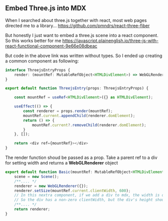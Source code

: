 ## Embed Three.js into MDX

When I searched about three.js together with react, most web pages directed me to a library...
https://github.com/pmndrs/react-three-fiber

But honestly I just want to embed a three.js scene into a react component. So this works better for me
https://javascript.plainenglish.io/three-js-with-react-functional-component-9e66e08dbeac

But code in the above link was written without types. So I ended up creating a common component as following:

```typescript
interface ThreejsEntryProps {
    render: (mountRef: MutableRefObject<HTMLDivElement>) => WebGLRenderer;
}

export default function ThreejsEntry(props: ThreejsEntryProps) {

    const mountRef = useRef<HTMLDivElement>({} as HTMLDivElement);

    useEffect(() => {
        const renderer = props.render(mountRef);
        mountRef.current.appendChild(renderer.domElement);
        return () => {
            mountRef.current?.removeChild(renderer.domElement);
        }
    }, []);

    return <div ref={mountRef}></div>
}
```

The render function shoud be passed as a prop. Take a parent ref to a div for setting width and returns a 
**WebGLRenderer** object

```typescript
export default function Basic(mountRef: MutableRefObject<HTMLDivElement>) {
    scene = new Scene();
    /**.... */
    renderer = new WebGLRenderer({});
    renderer.setSize(mountRef.current.clientWidth, 600); 
    // In this nextra component, if we add a div to mdx, the width is default to be 100%, the height is auto
    // So the div has a non-zero clientWidth, but the div's height shoud be set to better fixed value. 
    /**.... */
    return renderer;
}

```
